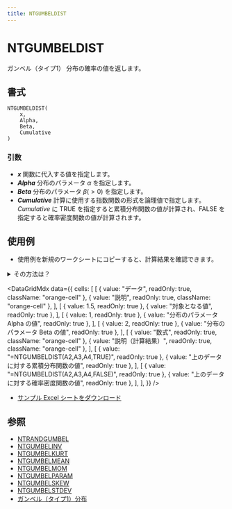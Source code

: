```yaml
---
title: NTGUMBELDIST
---
```



# NTGUMBELDIST

ガンベル（タイプ1） 分布の確率の値を返します。

## 書式

```excel
NTGUMBELDIST(
    x,
    Alpha,
    Beta,
    Cumulative
)
```

### 引数

- **_x_** 関数に代入する値を指定します。
- **_Alpha_** 分布のパラメータ $\alpha$ を指定します。
- **_Beta_** 分布のパラメータ $\beta(>0)$ を指定します。
- **_Cumulative_** 計算に使用する指数関数の形式を論理値で指定します。*Cumulative* に TRUE を指定すると累積分布関数の値が計算され、FALSE を指定すると確率密度関数の値が計算されます。

## 使用例

- 使用例を新規のワークシートにコピーすると、計算結果を確認できます。

<details>
<summary>その方法は？</summary>

1.  新しいブックまたはワークシートを作成します。
2.  ヘルプ トピックにある使用例を選択します（行番号および列番号を除く）。

    ![Selecting an example from Help](./../../assets/functions/HowToCopy.png)

    ヘルプから使用例を選択する

3.  Ctrl キーを押しながら C キーを押します。
4.  ワークシートのセル A1 を選択し、Ctrl キーを押しながら V キーを押します。
5.  計算結果と結果を返す数式の表示を切り替えるには、Ctrl キーを押しながら ` (アクサン グラーブ) キーを押すか、または [ツール] メニューの [ワークシート分析] をポイントし、[ワークシート分析モード] をクリックします。

</details>

<DataGridMdx
  data={{
    cells: [
      [
        { value: "データ", readOnly: true, className: "orange-cell" },
        { value: "説明", readOnly: true, className: "orange-cell" },
      ],
      [
        { value: 1.5, readOnly: true },
        { value: "対象となる値", readOnly: true },
      ],
      [
        { value: 1, readOnly: true },
        { value: "分布のパラメータ Alpha の値", readOnly: true },
      ],
      [
        { value: 2, readOnly: true },
        { value: "分布のパラメータ Beta の値", readOnly: true },
      ],
      [
        { value: "数式", readOnly: true, className: "orange-cell" },
        { value: "説明（計算結果）", readOnly: true, className: "orange-cell" },
      ],
      [
        { value: "=NTGUMBELDIST(A2,A3,A4,TRUE)", readOnly: true },
        { value: "上のデータに対する累積分布関数の値", readOnly: true },
      ],
      [
        { value: "=NTGUMBELDIST(A2,A3,A4,FALSE)", readOnly: true },
        { value: "上のデータに対する確率密度関数の値", readOnly: true },
      ],
    ],
  }}
/>

- [サンプル Excel シートをダウンロード](https://www.ntrand.com/files/NtRand2.xls "サンプル Excel シートをダウンロード")

## 参照

- [NTRANDGUMBEL](https://www.ntrand.com/jp/ntrandgumbel/)
- [NTGUMBELINV](https://www.ntrand.com/jp/ntgumbelinv/)
- [NTGUMBELKURT](https://www.ntrand.com/jp/ntgumbelkurt/)
- [NTGUMBELMEAN](https://www.ntrand.com/jp/ntgumbelmean/)
- [NTGUMBELMOM](https://www.ntrand.com/jp/ntgumbelmom/)
- [NTGUMBELPARAM](https://www.ntrand.com/jp/ntgumbelparam/)
- [NTGUMBELSKEW](https://www.ntrand.com/jp/ntgumbelskew/)
- [NTGUMBELSTDEV](https://www.ntrand.com/jp/ntgumbelstdev/)
- [ガンベル（タイプ1）分布](https://www.ntrand.com/jp/gumbel-type-i-distribution/)
